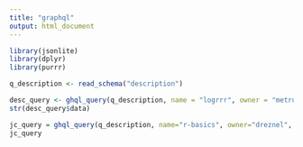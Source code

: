 ```yaml
---
title: "graphql"
output: html_document
---
```



```r
library(jsonlite)
library(dplyr)
library(purrr)
```

```r
q_description <- read_schema("description")
```


```r
desc_query <- ghql_query(q_description, name = "logrrr", owner = "metrumresearchgroup", branchfile = "master:DESCRIPTION")
str(desc_query$data)
```

```r
jc_query = ghql_query(q_description, name="r-basics", owner="dreznel", branchfile = "master:DESCRIPTION")
jc_query
```

